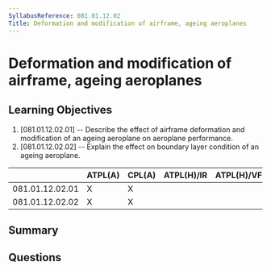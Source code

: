 ```yaml
---
SyllabusReference: 081.01.12.02
Title: Deformation and modification of airframe, ageing aeroplanes
---
```


# Deformation and modification of airframe, ageing aeroplanes

## Learning Objectives

1. [081.01.12.02.01] -- Describe the effect of airframe deformation and
   modification of an ageing aeroplane on aeroplane performance.
2. [081.01.12.02.02] -- Explain the effect on boundary layer condition of an
   ageing aeroplane.

|                 | ATPL(A) | CPL(A) | ATPL(H)/IR | ATPL(H)/VFR | CPL(H) | IR  | CBIR(A) |
| --------------- | ------- | ------ | ---------- | ----------- | ------ | --- | ------- |
| 081.01.12.02.01 | X       | X      |            |             |        |     |         |
| 081.01.12.02.02 | X       | X      |            |             |        |     |         |

## Summary

## Questions
